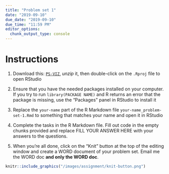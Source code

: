 ```yaml
---
title: "Problem set 1"
date: "2019-09-10"
due_date: "2019-09-10"
due_time: "11:59 PM"
editor_options: 
  chunk_output_type: console
---
```


# Instructions


1. Download this: [`PS-VIZ`](/files/ps-viz.zip), *unzip* it, then double-click on the `.Rproj` file to open RStudio

2. Ensure that you have the needed packages installed on your computer. If you try to run `library(PACKAGE NAME)` and R returns an error that the package is missing, use the “Packages” panel in RStudio to install it

3. Replace the `your-name` part of the R Markdown file `your-name_problem-set-1.Rmd` to something that matches your name and open it in RStudio

4. Complete the tasks in the R Markdown file. Fill out code in the empty chunks provided and replace FILL YOUR ANSWER HERE with your answers to the questions.

5. When you’re all done, click on the “Knit” button at the top of the editing window and create a WORD document of your problem set. Email me the WORD doc **and only the WORD doc**.


```r
knitr::include_graphics("/images/assignment/knit-button.png")
```